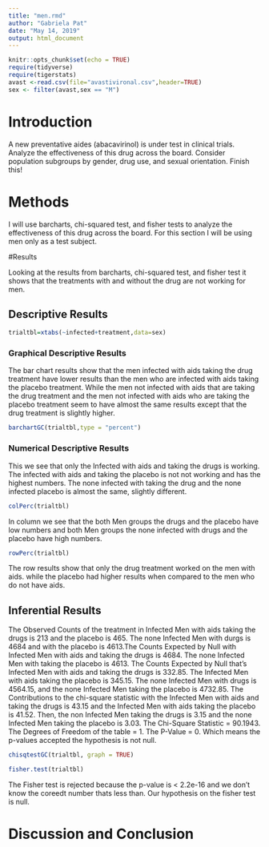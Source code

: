 ---
title: "men.rmd"
author: "Gabriela Pat"
date: "May 14, 2019"
output: html_document
---

```{r setup, include=FALSE}
knitr::opts_chunk$set(echo = TRUE)
require(tidyverse)
require(tigerstats)
avast <-read.csv(file="avastivironal.csv",header=TRUE)
sex <- filter(avast,sex == "M")
```

# Introduction

A new  preventative aides (abacavirinol) is under test in clinical trials. Analyze the effectiveness of this drug across the board. Consider population subgroups by gender, drug use, and sexual orientation. Finish this!



<!--In this section you explain what you are trying to show.  Where did the data come from?  What is the research or other question you are trying to answer?.  If you skimp in this section expect to be marked down in your grade. Paint a picture of the project a couple of paragraphs is expected!-->



# Methods
 
 
I will use barcharts, chi-squared test, and fisher tests to analyze the effectiveness of this drug across the board. For this section I will be using men only as a test subject.
 
 
 
<!--Decide on your methods:  use "variable analysis" or other appropriate descriptors.  Make sure to choose at least one graphical method and at least one numerical method. Discuss what data manipulations may be needed for example subsetting or other binning procedures and what sort of graphical displays and inferential tools will be used!-->

 

#Results

Looking at the results from barcharts, chi-squared test, and fisher test it shows that the treatments with and without the drug are not working for men. 


<!--Divide this section into two sub-sections:  One for your descriptive  results and one for your inferential results.!-->


## Descriptive Results

```{r}
trialtbl=xtabs(~infected+treatment,data=sex)
```

### Graphical Descriptive Results

The bar chart results show that the men infected with aids taking the drug treatment have lower results than the men who are infected with aids taking the placebo treatment. While the men not infected with aids that are taking the drug treatment and the men not infected with aids who are taking the placebo treatment seem to have almost the same results except that the drug treatment is slightly higher. 


<!--Graphical results here.  Make sure to show your code.  Provide appropriate labels for axes, giving units if possible, and provide a good title for the graph, too.  Use the graphical results to describe the patterns if any that exist in the data as focused toward the research question. Bottom line is to explain the features of the graph that are relevant to conforming or departing to what is expected by your null hypothesis !-->

```{r}
barchartGC(trialtbl,type = "percent")
```



### Numerical Descriptive Results

This we see that only the Infected with aids and taking the drugs is working. The infected with aids and taking the placebo is not not working and has the highest numbers. The none infected with taking the drug and the none infected placebo is almost the same, slightly different.

<!--Numerical results go here. Use the numerical results to describe the patterns if any that exist in the data as focused toward the research question!-->


```{r}
colPerc(trialtbl)
```
In column we see that the both Men groups the drugs and the placebo have low numbers and both Men groups the none infected with drugs and the placebo have high numbers. 

```{r}
rowPerc(trialtbl)
```
The row results show that only the drug treatment worked on the men with aids. while the placebo had higher results when compared to the men who do not have aids.

## Inferential Results

The Observed Counts of the treatment in Infected Men with aids taking the drugs is 213 and the placebo is 465. The none Infected Men with durgs is 4684 and with the placebo is 4613.The Counts Expected by Null with Infected Men with aids and taking the drugs is 4684. The none Infected Men with taking the placebo is 4613. The Counts Expected by Null that's Infected Men with aids and taking the drugs is 332.85. The Infected Men with aids taking the placebo is 345.15. The none Infected Men with drugs is 4564.15, and the none Infected Men taking the placebo is 4732.85. The Contributions to the chi-square statistic with the Infected Men with aids and taking the drugs is 43.15 and the Infected Men with aids taking the placebo is 41.52. Then, the non Infected Men taking the drugs is 3.15 and the none Infected Men taking the placebo is 3.03. The Chi-Square Statistic = 90.1943. The Degrees of Freedom of the table = 1. The P-Value = 0. Which means the p-values accepted the hypothesis is not null.


<!--State hypothesis clearly.  Make sure your discussion of the inferential test covers all the aspects that the test output produces, such as test statistic, p-value etc.  Make a decision about the null hypothesis, explain the assumptions on which the selected test/procedure was based, and why the chosen procedure satisfys the assumptions and is appropriate to answer the research question!-->

```{r}
chisqtestGC(trialtbl, graph = TRUE)
```


```{r}
fisher.test(trialtbl)
```
The Fisher test is rejected because the p-value is < 2.2e-16 and we don't know the coreedt number thats less than. Our hypothesis on the fisher test is null.



# Discussion and Conclusion



<!--Discussion and conclusion here.  If you found a relationship be sure to consider whether the relationship occurs because one of the variavbles causes the other, or whether they perhasps are related for some other reason.  Watch the chapter 6 videos from the GeorgeTown videos collection.!-->
